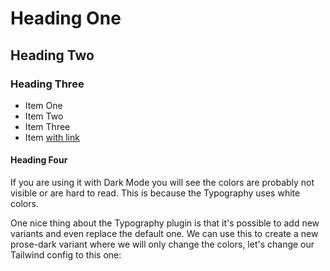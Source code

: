# Heading One

## Heading Two

### Heading Three

- Item One
- Item Two
- Item Three
- Item [with link](https://link)

#### Heading Four

If you are using it with Dark Mode you will see the colors are probably not visible or are hard to read. This is because the Typography uses white colors.

One nice thing about the Typography plugin is that it's possible to add new variants and even replace the default one. We can use this to create a new prose-dark variant where we will only change the colors, let's change our Tailwind config to this one:
